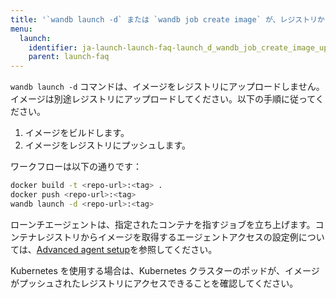 ```yaml
---
title: '`wandb launch -d` または `wandb job create image` が、レジストリからプルせずに全体のDockerアーティファクトをアップロードしていますか？'
menu:
  launch:
    identifier: ja-launch-launch-faq-launch_d_wandb_job_create_image_uploading_whole_docker
    parent: launch-faq
---
```


`wandb launch -d` コマンドは、イメージをレジストリにアップロードしません。イメージは別途レジストリにアップロードしてください。以下の手順に従ってください。

1. イメージをビルドします。
2. イメージをレジストリにプッシュします。

ワークフローは以下の通りです：

```bash
docker build -t <repo-url>:<tag> .
docker push <repo-url>:<tag>
wandb launch -d <repo-url>:<tag>
```

ローンチエージェントは、指定されたコンテナを指すジョブを立ち上げます。コンテナレジストリからイメージを取得するエージェントアクセスの設定例については、[Advanced agent setup](/ja/launch/set-up-launch/setup-agent-advanced.md#agent-configuration)を参照してください。

Kubernetes を使用する場合は、Kubernetes クラスターのポッドが、イメージがプッシュされたレジストリにアクセスできることを確認してください。